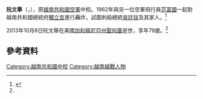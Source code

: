 '''阮文舉'''（{{Vie|v=Nguyễn Văn Cử}}，{{Bd|1934年|3=2013年}}），原[[越南共和國空軍|越南共和國空軍]]中校。1962年與另一位空軍飛行員[[范富国|范富國]]一起對越南共和國總統府[[統一宮|獨立宮]]進行轟炸，試圖刺殺總統[[吳廷琰|吳廷琰]]及其家人。<ref name=":0">{{Cite web |date=2013-10-10 |title=Người ném bom Dinh Ðộc Lập năm 1962 qua đời |url=https://www.nguoi-viet.com/little-saigon/Nguoi-nem-bom-Dinh-Doc-Lap-nam-1962-qua-doi-2337/ |website=Nguoi Viet Online |language=vi |access-date=2022-06-29}}</ref>

2013年10月8日阮文舉在美國[[加利福尼亚州|加利福尼亞州]][[聖荷西_(加利福尼亞州)|聖何塞]]逝世，享年79歲。<ref name=":0" />

== 參考資料 ==
<references />
{{越南共和國軍}}
[[Category:越南共和國中校|Category:越南共和國中校]]
[[Category:越南越戰人物|Category:越南越戰人物]]
